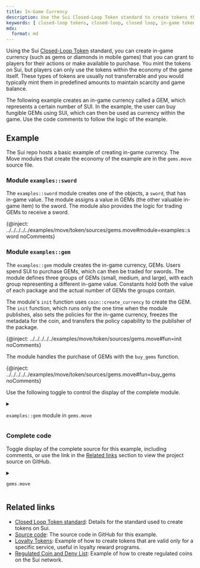 ```yaml
---
title: In-Game Currency
description: Use the Sui Closed-Loop Token standard to create tokens that you can use as currency within a game application.
keywords: [ closed-loop tokens, closed-loop, closed loop, in-game tokens, in-game currency, game currency, token example, create a token, how to create token, SUI token standards ]
mdx:
  format: md
---
```


Using the Sui [Closed-Loop Token](../../../standards/closed-loop-token.mdx) standard, you can create in-game currency (such as gems or diamonds in mobile games) that you can grant to players for their actions or make available to purchase. You mint the tokens on Sui, but players can only use the tokens within the economy of the game itself. These types of tokens are usually not transferrable and you would typically mint them in predefined amounts to maintain scarcity and game balance.

The following example creates an in-game currency called a GEM, which represents a certain number of SUI. In the example, the user can buy fungible GEMs using SUI, which can then be used as currency within the game. Use the code comments to follow the logic of the example.

## Example 

The Sui repo hosts a basic example of creating in-game currency. The Move modules that create the economy of the example are in the `gems.move` source file.

### Module `examples::sword`

The `examples::sword` module creates one of the objects, a `sword`, that has in-game value. The module assigns a value in GEMs (the other valuable in-game item) to the sword. The module also provides the logic for trading GEMs to receive a sword. 

{@inject: ../../../../../examples/move/token/sources/gems.move#module=examples::sword noComments}

### Module `examples::gem`

The `examples::gem` module creates the in-game currency, GEMs. Users spend SUI to purchase GEMs, which can then be traded for swords. The module defines three groups of GEMs (small, medium, and large), with each group representing a different in-game value. Constants hold both the value of each package and the actual number of GEMs the groups contain. 

The module's `init` function uses `coin::create_currency` to create the GEM. The `init` function, which runs only the one time when the module publishes, also sets the policies for the in-game currency, freezes the metadata for the coin, and transfers the policy capability to the publisher of the package. 

{@inject: ../../../../../examples/move/token/sources/gems.move#fun=init noComments}

The module handles the purchase of GEMs with the `buy_gems` function. 

{@inject: ../../../../../examples/move/token/sources/gems.move#fun=buy_gems noComments}

Use the following toggle to control the display of the complete module. 

<details>

<summary>

`examples::gem` module in `gems.move`

</summary>

{@inject: ../../../../../examples/move/token/sources/gems.move#module=examples::gem noComments}

</details>

### Complete code 

Toggle display of the complete source for this example, including comments, or use the link in the [Related links](#related-links) section to view the project source on GitHub.

<details>

<summary>

`gems.move`

</summary>

{@inject: ../../../../../examples/move/token/sources/gems.move}

</details>

## Related links

- [Closed Loop Token standard](../../../standards/closed-loop-token.mdx): Details for the standard used to create tokens on Sui.
- [Source code](https://github.com/MystenLabs/sui/blob/main/examples/move/token/sources/gems.move): The source code in GitHub for this example.
- [Loyalty Tokens](./loyalty.mdx): Example of how to create tokens that are valid only for a specific service, useful in loyalty reward programs.
- [Regulated Coin and Deny List](./regulated.mdx): Example of how to create regulated coins on the Sui network.
